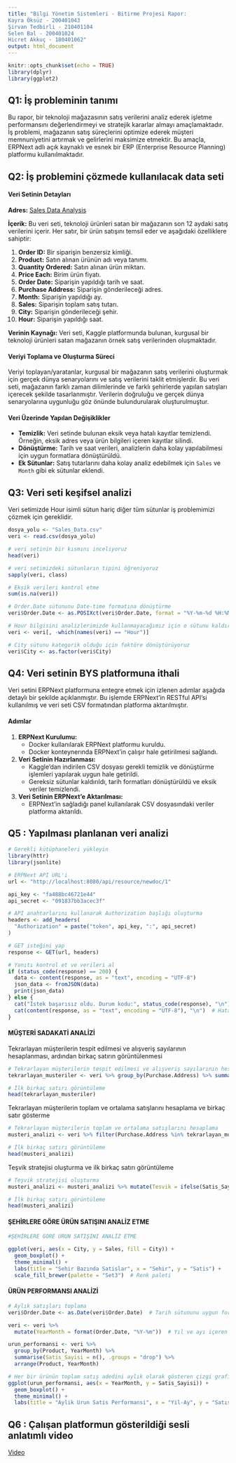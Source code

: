 ---
title: "Bilgi Yönetim Sistemleri - Bitirme Projesi Rapor:
Kayra Öksüz - 200401043
Şirvan Tedbirli - 210401104
Selen Bal - 200401024
Hicret Akkuç - 180401062"
output: html_document
---

```{r setup, include=FALSE}
knitr::opts_chunk$set(echo = TRUE)
library(dplyr)
library(ggplot2)
```


## Q1: İş probleminin tanımı

Bu rapor, bir teknoloji mağazasının satış verilerini analiz ederek işletme performansını değerlendirmeyi ve stratejik kararlar almayı amaçlamaktadır. İş problemi, mağazanın satış süreçlerini optimize ederek müşteri memnuniyetini artırmak ve gelirlerini maksimize etmektir. Bu amaçla, ERPNext adlı açık kaynaklı ve esnek bir ERP (Enterprise Resource Planning) platformu kullanılmaktadır. 

## Q2: İş problemini çözmede kullanılacak data seti 

#### Veri Setinin Detayları

**Adres:** [Sales Data Analysis](https://www.kaggle.com/datasets/beekiran/sales-data-analysis)

**İçerik:** Bu veri seti, teknoloji ürünleri satan bir mağazanın son 12 aydaki satış verilerini içerir. Her satır, bir ürün satışını temsil eder ve aşağıdaki özelliklere sahiptir:

1. **Order ID:** Bir siparişin benzersiz kimliği.
2. **Product:** Satın alınan ürünün adı veya tanımı.
3. **Quantity Ordered:** Satın alınan ürün miktarı.
4. **Price Each:** Birim ürün fiyatı.
5. **Order Date:** Siparişin yapıldığı tarih ve saat.
6. **Purchase Address:** Siparişin gönderileceği adres.
7. **Month:** Siparişin yapıldığı ay.
8. **Sales:** Siparişin toplam satış tutarı.
9. **City:** Siparişin gönderileceği şehir.
10. **Hour:** Siparişin yapıldığı saat.

**Verinin Kaynağı:** Veri seti, Kaggle platformunda bulunan, kurgusal bir teknoloji ürünleri satan mağazanın örnek satış verilerinden oluşmaktadır.

#### Veriyi Toplama ve Oluşturma Süreci

Veriyi toplayan/yaratanlar, kurgusal bir mağazanın satış verilerini oluşturmak için gerçek dünya senaryolarını ve satış verilerini taklit etmişlerdir. Bu veri seti, mağazanın farklı zaman dilimlerinde ve farklı şehirlerde yapılan satışları içerecek şekilde tasarlanmıştır. Verilerin doğruluğu ve gerçek dünya senaryolarına uygunluğu göz önünde bulundurularak oluşturulmuştur.

#### Veri Üzerinde Yapılan Değişiklikler

- **Temizlik:** Veri setinde bulunan eksik veya hatalı kayıtlar temizlendi. Örneğin, eksik adres veya ürün bilgileri içeren kayıtlar silindi.
- **Dönüştürme:** Tarih ve saat verileri, analizlerin daha kolay yapılabilmesi için uygun formatlara dönüştürüldü.
- **Ek Sütunlar:** Satış tutarlarını daha kolay analiz edebilmek için `Sales` ve `Month` gibi ek sütunlar eklendi.


## Q3: Veri seti keşifsel analizi 

  Veri setimizde Hour isimli sütun hariç diğer tüm sütunlar iş problemimizi çözmek için gereklidir.

```{r pressure, echo=FALSE}
dosya_yolu <- "Sales_Data.csv"
veri <- read.csv(dosya_yolu)

# veri setinin bir kısmını inceliyoruz
head(veri)

# veri setimizdeki sütunların tipini öğreniyoruz
sapply(veri, class)

```


```{r include=FALSE}
# Eksik verileri kontrol etme
sum(is.na(veri))

# Order.Date sütununu Date-time formatına dönüştürme
veri$Order.Date <- as.POSIXct(veri$Order.Date, format = "%Y-%m-%d %H:%M:%S")

# Hour bilgisini analizlerimizde kullanmayacağımız için o sütunu kaldırıyoruz
veri <- veri[, -which(names(veri) == "Hour")]

# City sütunu kategorik olduğu için faktöre dönüştürüyoruz
veri$City <- as.factor(veri$City)
```

## Q4: Veri setinin BYS platformuna ithali

Veri setini ERPNext platformuna entegre etmek için izlenen adımlar aşağıda detaylı bir şekilde açıklanmıştır. Bu işlemde ERPNext'in RESTful API'si kullanılmış ve veri seti CSV formatından platforma aktarılmıştır.

#### Adımlar

1. **ERPNext Kurulumu:**
   - Docker kullanılarak ERPNext platformu kuruldu.
   - Docker konteynerında ERPNext'in çalışır hale getirilmesi sağlandı.

2. **Veri Setinin Hazırlanması:**
   - Kaggle'dan indirilen CSV dosyası gerekli temizlik ve dönüştürme işlemleri yapılarak uygun hale getirildi.
   - Gereksiz sütunlar kaldırıldı, tarih formatları dönüştürüldü ve eksik veriler temizlendi.

3. **Veri Setinin ERPNext'e Aktarılması:**
   - ERPNext'in sağladığı panel kullanılarak CSV dosyasındaki veriler platforma aktarıldı.

## Q5 : Yapılması planlanan veri analizi


```{r include=FALSE}
# Gerekli kütüphaneleri yükleyin
library(httr)
library(jsonlite)

# ERPNext API URL'i
url <- "http://localhost:8080/api/resource/newdoc/1"

api_key <- "fa488bc46721e44"
api_secret <- "091837bb3acec3f"

# API anahtarlarını kullanarak Authorization başlığı oluşturma
headers <- add_headers(
  "Authorization" = paste("token", api_key, ":", api_secret)
)

# GET isteğini yap
response <- GET(url, headers)

# Yanıtı kontrol et ve verileri al
if (status_code(response) == 200) {
  data <- content(response, as = "text", encoding = "UTF-8")
  json_data <- fromJSON(data)
  print(json_data)
} else {
  cat("İstek başarısız oldu. Durum kodu:", status_code(response), "\n")
  cat(content(response, as = "text", encoding = "UTF-8"), "\n")  # Hata mesajını yazdır
}

```

#### MÜŞTERİ SADAKATİ ANALİZİ

Tekrarlayan müşterilerin tespit edilmesi ve alışveriş sayılarının hesaplanması, ardından birkaç satırın görüntülenmesi

```{r, echo=FALSE}
# Tekrarlayan müşterilerin tespit edilmesi ve alışveriş sayılarının hesaplanması
tekrarlayan_musteriler <- veri %>% group_by(Purchase.Address) %>% summarise(Satis_Sayisi = n()) %>% filter(Satis_Sayisi > 1) %>% arrange(desc(Satis_Sayisi))

# İlk birkaç satırı görüntüleme
head(tekrarlayan_musteriler)
```

Tekrarlayan müşterilerin toplam ve ortalama satışlarını hesaplama ve birkaç satır gösterme
```{r, echo=FALSE}
# Tekrarlayan müşterilerin toplam ve ortalama satışlarını hesaplama
musteri_analizi <- veri %>% filter(Purchase.Address %in% tekrarlayan_musteriler$Purchase.Address) %>% group_by(Purchase.Address) %>% summarise(Toplam_Satis = sum(Sales), Ortalama_Satis = mean(Sales), Satis_Sayisi = n()) %>% arrange(desc(Satis_Sayisi))

# İlk birkaç satırı görüntüleme
head(musteri_analizi)
```

Teşvik stratejisi oluşturma ve ilk birkaç satırı görüntüleme
```{r, echo=FALSE}
# Teşvik stratejisi oluşturma
musteri_analizi <- musteri_analizi %>% mutate(Tesvik = ifelse(Satis_Sayisi >= 5, "10% indirim", ifelse(Satis_Sayisi >= 3, "5% indirim", "Tesvik yok")))

# İlk birkaç satırı görüntüleme
head(musteri_analizi)
```

#### ŞEHİRLERE GÖRE ÜRÜN SATIŞINI ANALİZ ETME
```{r, echo=FALSE}
#ŞEHİRLERE GÖRE ÜRÜN SATIŞINI ANALİZ ETME

ggplot(veri, aes(x = City, y = Sales, fill = City)) +
  geom_boxplot() +
  theme_minimal() +
  labs(title = "Sehir Bazında Satislar", x = "Sehir", y = "Satis") +
  scale_fill_brewer(palette = "Set3")  # Renk paleti
```

#### ÜRÜN PERFORMANSI ANALİZİ

```{r, echo=FALSE}
# Aylık satışları toplama
veri$Order.Date <- as.Date(veri$Order.Date)  # Tarih sütununu uygun formata dönüştürme

veri <- veri %>%
  mutate(YearMonth = format(Order.Date, "%Y-%m"))  # Yıl ve ayı içeren yeni bir sütun oluşturma

urun_performansi <- veri %>%
  group_by(Product, YearMonth) %>%
  summarise(Satis_Sayisi = n(), .groups = "drop") %>%
  arrange(Product, YearMonth)

# Her bir ürünün toplam satış adedini aylık olarak gösteren çizgi grafiği
ggplot(urun_performansi, aes(x = YearMonth, y = Satis_Sayisi)) +
  geom_boxplot() +
  theme_minimal() +
  labs(title = "Aylik Urun Satis Performansi", x = "Yil-Ay", y = "Satıs Sayisi", fill = "Urun")
```


## Q6 : Çalışan platformun gösterildiği sesli anlatımlı video

[Video](https://www.youtube.com/watch?v=K_gCFovDxqg)


